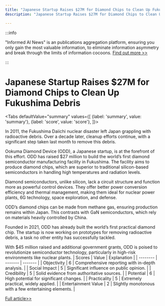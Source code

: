 ```yaml
---
title: "Japanese Startup Raises $27M for Diamond Chips to Clean Up Fukushima Debris"
description: "Japanese Startup Raises $27M for Diamond Chips to Clean Up Fukushima Debris"

---
```



:::info

"Informed AI News" is an publications aggregation platform, ensuring you only gain the most valuable information, to eliminate information asymmetry and break through the limits of information cocoons.  [Find out more >>](/)

:::

# Japanese Startup Raises $27M for Diamond Chips to Clean Up Fukushima Debris


<Tabs
	defaultValue="summary"
	values={[
	{label: 'summary', value: 'summary'},
	{label: 'score', value: 'score'},
]}>
<TabItem value="summary">


In 2011, the Fukushima Daiichi nuclear disaster left Japan grappling with radioactive debris. Over a decade later, cleanup efforts continue, with a significant step taken last month to remove this debris.

Ookuma Diamond Device (ODD), a Japanese startup, is at the forefront of this effort. ODD has raised $27 million to build the world’s first diamond semiconductor manufacturing facility in Fukushima. The facility aims to produce diamond chips, which are superior to traditional silicon-based semiconductors in handling high temperatures and radiation levels.

Diamond semiconductors, unlike silicon, lack a circuit structure and function more as powerful control devices. They offer better power conversion efficiency and thermal management, making them ideal for nuclear power plants, 6G technology, space exploration, and defense.

ODD’s diamond chips can be made from methane gas, ensuring production remains within Japan. This contrasts with GaN semiconductors, which rely on materials heavily controlled by China.

Founded in 2021, ODD has already built the world’s first practical diamond chip. The startup is now working on prototypes for removing radioactive debris, a task no other entity has successfully tackled.

With $45 million raised and additional government grants, ODD is poised to revolutionize semiconductor technology, particularly in high-risk environments like nuclear plants.
</TabItem>
<TabItem value="score">
	| Scores     | Value   | Explanation |
	| -------- | ------- | ------- |
	| Objectivity  | 6    | Comprehensive reporting with in-depth analysis.    |
	| Social Impact | 5     | Significant influence on public opinion.    |
	| Credibility    | 5    | Solid evidence from authoritative sources.    |
	| Potential    | 6    | High potential for significant changes.    |
	| Practicality    | 5    | Extremely practical, widely applied.    |
	| Entertainment Value    | 2    | Slightly monotonous with a few entertaining elements.    |
</TabItem>
</Tabs>

[Full article>>](https://techcrunch.com/2024/10/16/this-startups-diamond-chips-help-remove-radioactive-debris-at-stricken-daiichi-nuclear-power-plant/)
